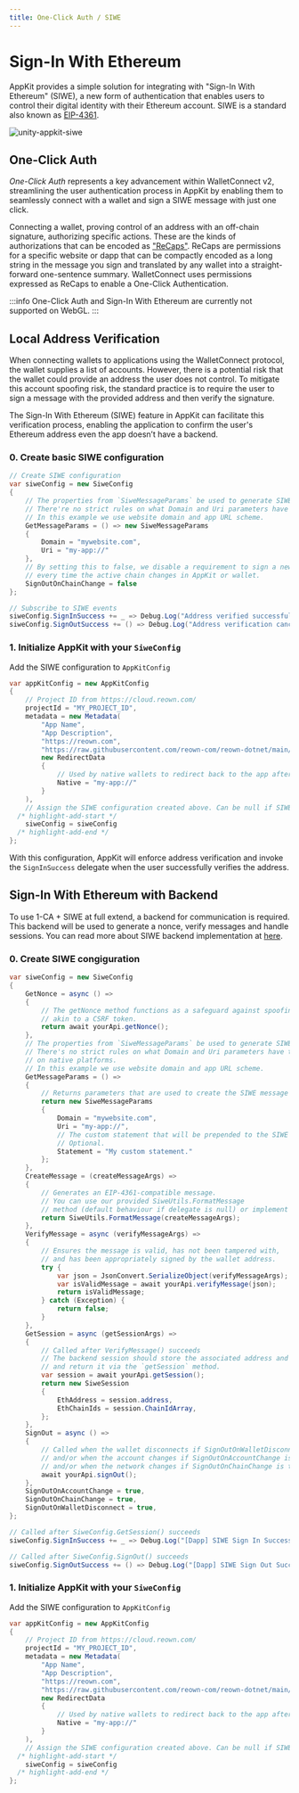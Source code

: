 ```yaml
---
title: One-Click Auth / SIWE
---
```



# Sign-In With Ethereum

AppKit provides a simple solution for integrating with "Sign-In With Ethereum" (SIWE), a new form of authentication that
enables users to control their digital identity with their Ethereum account.
SIWE is a standard also known as [EIP-4361](https://docs.login.xyz/general-information/siwe-overview/eip-4361).

![unity-appkit-siwe](/assets/unity-appkit-siwe.webp)


## One-Click Auth

_One-Click Auth_ represents a key advancement within WalletConnect v2, streamlining the user authentication process in
AppKit by enabling them to seamlessly connect with a wallet and sign a SIWE message with just one click.

Connecting a wallet, proving control of an address with an off-chain signature, authorizing specific actions.
These are the kinds of authorizations that can be encoded as ["ReCaps"](https://eips.ethereum.org/EIPS/eip-5573). ReCaps are permissions for a specific website
or dapp that can be compactly encoded as a long string in the message you sign and translated by any wallet into a
straight-forward one-sentence summary.
WalletConnect uses permissions expressed as ReCaps to enable a One-Click Authentication.

:::info
One-Click Auth and Sign-In With Ethereum are currently not supported on WebGL.
:::

## Local Address Verification

When connecting wallets to applications using the WalletConnect protocol, the wallet supplies a list of accounts.
However, there is a potential risk that the wallet could provide an address the user does not control.
To mitigate this account spoofing risk, the standard practice is to require the user to sign a message with
the provided address and then verify the signature.

The Sign-In With Ethereum (SIWE) feature in AppKit can facilitate this verification process,
enabling the application to confirm the user's Ethereum address even the app doesn’t have a backend.

### 0. Create basic SIWE configuration
```csharp
// Create SIWE configuration
var siweConfig = new SiweConfig
{
    // The properties from `SiweMessageParams` be used to generate SIWE message.
    // There're no strict rules on what Domain and Uri parameters have to be on native platforms.
    // In this example we use website domain and app URL scheme.
    GetMessageParams = () => new SiweMessageParams
    {
        Domain = "mywebsite.com",
        Uri = "my-app://"
    },
    // By setting this to false, we disable a requirement to sign a new SIWE message
    // every time the active chain changes in AppKit or wallet.
    SignOutOnChainChange = false
};

// Subscribe to SIWE events
siweConfig.SignInSuccess += _ => Debug.Log("Address verified successfully!");
siweConfig.SignOutSuccess += () => Debug.Log("Address verification canceled or wallet disconnected.");
```


### 1. Initialize AppKit with your `SiweConfig`
Add the SIWE configuration to `AppKitConfig`

```csharp
var appKitConfig = new AppKitConfig
{
    // Project ID from https://cloud.reown.com/
    projectId = "MY_PROJECT_ID",
    metadata = new Metadata(
        "App Name",
        "App Description",
        "https://reown.com",
        "https://raw.githubusercontent.com/reown-com/reown-dotnet/main/media/appkit-icon.png",
        new RedirectData
        {
            // Used by native wallets to redirect back to the app after approving requests
            Native = "my-app://"
        }
    ),
    // Assign the SIWE configuration created above. Can be null if SIWE is not used.
  /* highlight-add-start */
    siweConfig = siweConfig
  /* highlight-add-end */
};
```

With this configuration, AppKit will enforce address verification and invoke the `SignInSuccess` delegate when the
user successfully verifies the address.

## Sign-In With Ethereum with Backend
To use 1-CA + SIWE at full extend, a backend for communication is required. This backend will be used to generate a nonce,
verify messages and handle sessions. You can read more about SIWE backend implementation at [here](https://docs.login.xyz/sign-in-with-ethereum/quickstart-guide/implement-the-backend).

### 0. Create SIWE congiguration
```csharp
var siweConfig = new SiweConfig
{
    GetNonce = async () =>
    {
        // The getNonce method functions as a safeguard against spoofing,
        // akin to a CSRF token.
        return await yourApi.getNonce();
    },
    // The properties from `SiweMessageParams` be used to generate SIWE message.
    // There's no strict rules on what Domain and Uri parameters have to be
    // on native platforms.
    // In this example we use website domain and app URL scheme.
    GetMessageParams = () =>
    {
        // Returns parameters that are used to create the SIWE message internally.
        return new SiweMessageParams
        {
            Domain = "mywebsite.com",
            Uri = "my-app://",
            // The custom statement that will be prepended to the SIWE message.
            // Optional.
            Statement = "My custom statement."
        };
    },
    CreateMessage = (createMessageArgs) =>
    {
        // Generates an EIP-4361-compatible message.
        // You can use our provided SiweUtils.FormatMessage
        // method (default behaviour if delegate is null) or implement your own.
        return SiweUtils.FormatMessage(createMessageArgs);
    },
    VerifyMessage = async (verifyMessageArgs) =>
    {
        // Ensures the message is valid, has not been tampered with,
        // and has been appropriately signed by the wallet address.
        try {
            var json = JsonConvert.SerializeObject(verifyMessageArgs);
            var isValidMessage = await yourApi.verifyMessage(json);
            return isValidMessage;
        } catch (Exception) {
            return false;
        }
    },
    GetSession = async (getSessionArgs) =>
    {
        // Called after VerifyMessage() succeeds
        // The backend session should store the associated address and chainId
        // and return it via the `getSession` method.
        var session = await yourApi.getSession();
        return new SiweSession
        {
            EthAddress = session.address,
            EthChainIds = session.ChainIdArray,
        };
    },
    SignOut = async () =>
    {
        // Called when the wallet disconnects if SignOutOnWalletDisconnect is true,
        // and/or when the account changes if SignOutOnAccountChange is true,
        // and/or when the network changes if SignOutOnChainChange is true.
        await yourApi.signOut();
    },
    SignOutOnAccountChange = true,
    SignOutOnChainChange = true,
    SignOutOnWalletDisconnect = true,
};

// Called after SiweConfig.GetSession() succeeds
siweConfig.SignInSuccess += _ => Debug.Log("[Dapp] SIWE Sign In Success!");

// Called after SiweConfig.SignOut() succeeds
siweConfig.SignOutSuccess += () => Debug.Log("[Dapp] SIWE Sign Out Success!");
```

### 1. Initialize AppKit with your `SiweConfig`
Add the SIWE configuration to `AppKitConfig`

```csharp
var appKitConfig = new AppKitConfig
{
    // Project ID from https://cloud.reown.com/
    projectId = "MY_PROJECT_ID",
    metadata = new Metadata(
        "App Name",
        "App Description",
        "https://reown.com",
        "https://raw.githubusercontent.com/reown-com/reown-dotnet/main/media/appkit-icon.png",
        new RedirectData
        {
            // Used by native wallets to redirect back to the app after approving requests
            Native = "my-app://"
        }
    ),
    // Assign the SIWE configuration created above. Can be null if SIWE is not used.
  /* highlight-add-start */
    siweConfig = siweConfig
  /* highlight-add-end */
};
```